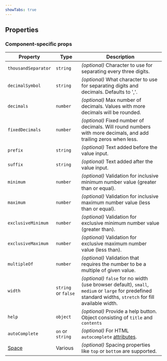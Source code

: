 ```yaml
---
showTabs: true
---
```



## Properties

### Component-specific props

| Property                                | Type                | Description                                                                                                                                               |
| --------------------------------------- | ------------------- | --------------------------------------------------------------------------------------------------------------------------------------------------------- |
| `thousandSeparator`                     | `string`            | _(optional)_ Character to use for separating every three digits.                                                                                          |
| `decimalSymbol`                         | `string`            | _(optional)_ What character to use for separating digits and decimals. Defaults to ','.                                                                   |
| `decimals`                              | `number`            | _(optional)_ Max number of decimals. Values with more decimals will be rounded.                                                                           |
| `fixedDecimals`                         | `number`            | _(optional)_ Fixed number of decimals. Will round numbers with more decimals, and add trailing zeros when less.                                           |
| `prefix`                                | `string`            | _(optional)_ Text added before the value input.                                                                                                           |
| `suffix`                                | `string`            | _(optional)_ Text added after the value input.                                                                                                            |
| `minimum`                               | `number`            | _(optional)_ Validation for inclusive minimum number value (greater than or equal).                                                                       |
| `maximum`                               | `number`            | _(optional)_ Validation for inclusive maximum number value (less than or equal).                                                                          |
| `exclusiveMinimum`                      | `number`            | _(optional)_ Validation for exclusive minimum number value (greater than).                                                                                |
| `exclusiveMaximum`                      | `number`            | _(optional)_ Validation for exclusive maximum number value (less than).                                                                                   |
| `multipleOf`                            | `number`            | _(optional)_ Validation that requires the number to be a multiple of given value.                                                                         |
| `width`                                 | `string` or `false` | _(optional)_ `false` for no width (use browser default), `small`, `medium` or `large` for predefined standard widths, `stretch` for fill available width. |
| `help`                                  | `object`            | _(optional)_ Provide a help button. Object consisting of `title` and `contents`                                                                           |
| `autoComplete`                          | `on` or `string`    | _(optional)_ For HTML `autocomplete` [attributes](https://developer.mozilla.org/en-US/docs/Web/HTML/Attributes/autocomplete).                             |
| [Space](/uilib/layout/space/properties) | Various             | _(optional)_ Spacing properties like `top` or `bottom` are supported.                                                                                     |

<DataValueReadwriteProperties type="number" />
